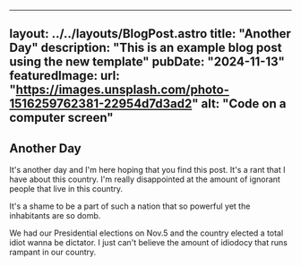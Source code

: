 
---
layout: ../../layouts/BlogPost.astro
title: "Another Day"
description: "This is an example blog post using the new template"
pubDate: "2024-11-13"
featuredImage: 
  url: "https://images.unsplash.com/photo-1516259762381-22954d7d3ad2"
  alt: "Code on a computer screen"
---

## Another Day

It's another day and I'm here hoping that you find this post. It's a rant that I have about this country. I'm really disappointed at the amount of ignorant people that live in this country.

It's a shame to be a part of such a nation that so powerful yet the inhabitants are so domb.

We had our Presidential elections on Nov.5 and the country elected a total idiot wanna be dictator. I just can't believe the amount of idiodocy that runs rampant in our country.


